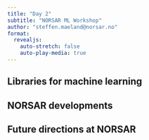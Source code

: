 ```yaml
---
title: "Day 2"
subtitle: "NORSAR ML Workshop"
author: "steffen.maeland@norsar.no"
format:
  revealjs:
    auto-stretch: false
    auto-play-media: true
---
```










## Libraries for machine learning


## NORSAR developments


## Future directions at NORSAR
